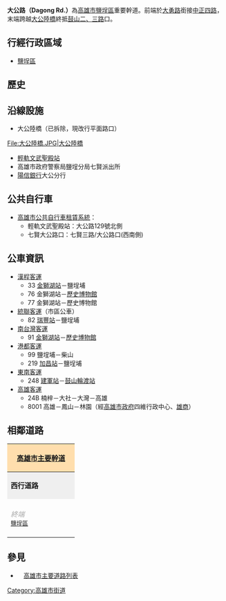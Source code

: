 {{expand|time=2011-04-15T11:47:14+00:00}}
{{unreferenced|time=2011-04-15T11:47:14+00:00}}
{{Otheruses|大公路|other=同名或類似名的其它條目描述}}
'''大公路（Dagong Rd.）'''為[[高雄市|高雄市]][[鹽埕區|鹽埕區]]重要幹道。前端於[[大勇路|大勇路]]銜接[[中正路_(高雄市)|中正四路]]，末端跨越[[大公陸橋|大公陸橋]]終抵[[鼓山路|鼓山二、三路]]口。

== 行經行政區域 ==
* [[鹽埕區|鹽埕區]]

== 歷史 ==
{{expand section}}

== 沿線設施 ==
* 大公陸橋（已拆除，現改行平面路口）
<gallery>
File:大公陸橋.JPG|大公陸橋
</gallery>
* [[輕軌文武聖殿站|輕軌文武聖殿站]]
* 高雄市政府警察局鹽埕分局七賢派出所
* [[陽信銀行|陽信銀行]]大公分行

== 公共自行車 ==
* [[高雄市公共自行車租賃系統|高雄市公共自行車租賃系統]]：
** 輕軌文武聖殿站：大公路129號北側
** 七賢大公路口：七賢三路/大公路口(西南側)

== 公車資訊 ==
* [[漢程客運|漢程客運]]
** 33 [[金獅湖站|金獅湖站]]－鹽埕埔
** 76 金獅湖站－[[歷史博物館|歷史博物館]]
** 77 金獅湖站－歷史博物館
* [[統聯客運|統聯客運]]（市區公車）
** 82 [[瑞豐站|瑞豐站]]－鹽埕埔
* [[南台灣客運|南台灣客運]]
** 91 [[金獅湖站|金獅湖站]]－[[歷史博物館|歷史博物館]]
* [[港都客運|港都客運]]
** 99 鹽埕埔－柴山
** 219 [[加昌站_(公車)|加昌站]]－鹽埕埔
* [[東南客運|東南客運]]
** 248 [[建軍站|建軍站]]－[[鼓山輪渡站|鼓山輪渡站]]
* [[高雄客運|高雄客運]] 
** 24B 楠梓－大社－大灣－高雄
** 8001 高雄－鳳山－林園（經[[高雄市政府|高雄市政府]]四維行政中心、[[高雄市立高雄高級商業職業學校|雄商]]）

== 相鄰道路 ==

{|  class="toccolours" border="1" cellpadding="4" style="margin: 0 auto; border-collapse: collapse; text-align: center; white-space:nowrap;"
|-

! colspan="5" style="background: #ffdead;" | '''[[高雄市|高雄市]][[高雄市主要道路列表|主要幹道]]'''

|-
| style="background: #efefef;" | '''西行道路'''
| colspan="3" style="background: #efefef;"   |'''大公路'''
| style="background: #efefef;" | '''東行道路'''
|-
| style="width:140px; height:88px; color: #A9A9A9;" | ''終端''<br /><small>[[鹽埕區|鹽埕區]]</small>
| style="width:10px; height:75px; background: #efefef;" |<small> [[鼓山路|鼓<br>山<br>路]]</small>

| style="width:140px; height:75px" | '''大公路'''<br /><small>[[鹽埕區|鹽埕區]]</small>

| style="width:10px; height:75px; background: #efefef;" |<small> [[大勇路|大<br>勇<br>路]]</small>
| style="width:140px; height:75px;" | '''[[中正路_(高雄市)|中正四路]]'''<br /><small>[[鹽埕區|鹽埕區]]</small>

{| border="0"

|}
|}

== 參見 ==
*　[[高雄市主要道路列表|高雄市主要道路列表]]

{{高雄市重要道路}}

{{DEFAULTSORT:Dagong}}
[[Category:高雄市街道|Category:高雄市街道]]


{{TW-road-stub}}